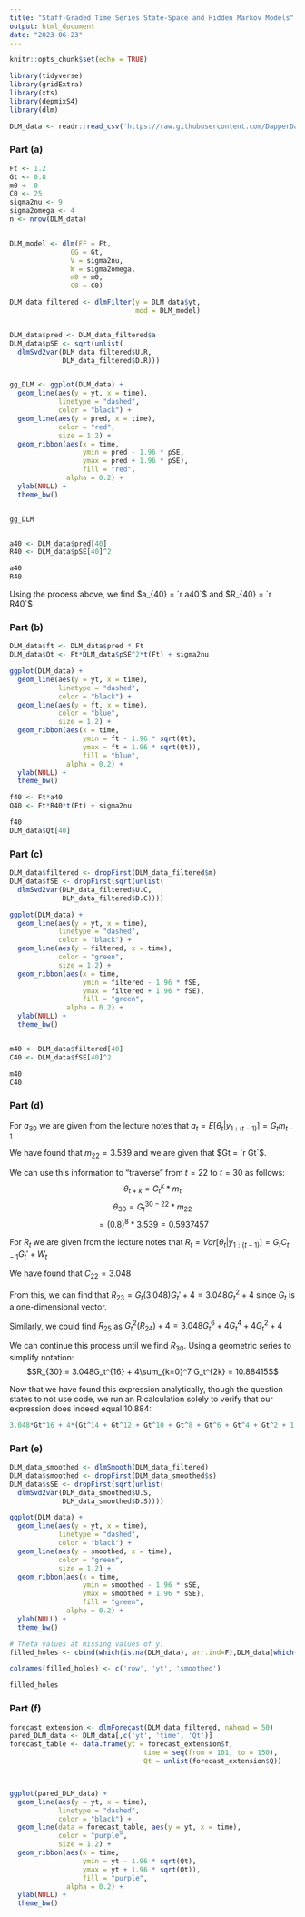 ---
title: "Staff-Graded Time Series State-Space and Hidden Markov Models"
output: html_document
date: "2023-06-23"
---

```{r setup, include=FALSE}
knitr::opts_chunk$set(echo = TRUE)

library(tidyverse)
library(gridExtra)
library(xts)
library(depmixS4)
library(dlm)

DLM_data <- readr::read_csv('https://raw.githubusercontent.com/DapperDataAnalyst/Advanced_Predictive_Models/main/DLM_Data.csv')

```

### Part (a)

```{r message=FALSE, warning=FALSE}
Ft <- 1.2
Gt <- 0.8
m0 <- 0
C0 <- 25
sigma2nu <- 9
sigma2omega <- 4
n <- nrow(DLM_data)


DLM_model <- dlm(FF = Ft,
               GG = Gt,
               V = sigma2nu,
               W = sigma2omega,
               m0 = m0,
               C0 = C0) 

DLM_data_filtered <- dlmFilter(y = DLM_data$yt,
                               mod = DLM_model)


DLM_data$pred <- DLM_data_filtered$a
DLM_data$pSE <- sqrt(unlist(
  dlmSvd2var(DLM_data_filtered$U.R, 
             DLM_data_filtered$D.R)))


gg_DLM <- ggplot(DLM_data) +
  geom_line(aes(y = yt, x = time), 
            linetype = "dashed",
            color = "black") +
  geom_line(aes(y = pred, x = time),
            color = "red",
            size = 1.2) +
  geom_ribbon(aes(x = time, 
                  ymin = pred - 1.96 * pSE,
                  ymax = pred + 1.96 * pSE),
                  fill = "red",
              alpha = 0.2) +
  ylab(NULL) +
  theme_bw()


gg_DLM


a40 <- DLM_data$pred[40]
R40 <- DLM_data$pSE[40]^2

a40
R40

```

Using the process above, we find $a_{40} = `r a40`$ and $R_{40} = `r R40`$

### Part (b)

```{r}

DLM_data$ft <- DLM_data$pred * Ft
DLM_data$Qt <- Ft*DLM_data$pSE^2*t(Ft) + sigma2nu

ggplot(DLM_data) +
  geom_line(aes(y = yt, x = time), 
            linetype = "dashed",
            color = "black") +
  geom_line(aes(y = ft, x = time),
            color = "blue",
            size = 1.2) +
  geom_ribbon(aes(x = time, 
                  ymin = ft - 1.96 * sqrt(Qt),
                  ymax = ft + 1.96 * sqrt(Qt)),
                  fill = "blue",
              alpha = 0.2) +
  ylab(NULL) +
  theme_bw()

f40 <- Ft*a40
Q40 <- Ft*R40*t(Ft) + sigma2nu

f40
DLM_data$Qt[40]

```

### Part (c)

```{r}

DLM_data$filtered <- dropFirst(DLM_data_filtered$m)
DLM_data$fSE <- dropFirst(sqrt(unlist(
  dlmSvd2var(DLM_data_filtered$U.C, 
             DLM_data_filtered$D.C))))

ggplot(DLM_data) +
  geom_line(aes(y = yt, x = time), 
            linetype = "dashed",
            color = "black") +
  geom_line(aes(y = filtered, x = time),
            color = "green",
            size = 1.2) +
  geom_ribbon(aes(x = time, 
                  ymin = filtered - 1.96 * fSE,
                  ymax = filtered + 1.96 * fSE),
                  fill = "green",
              alpha = 0.2) +
  ylab(NULL) +
  theme_bw()


m40 <- DLM_data$filtered[40]
C40 <- DLM_data$fSE[40]^2

m40
C40

```

### Part (d)

For $a_{30}$ we are given from the lecture notes that $a_t = E[ \theta_t | y_{1:(t-1)}] = G_t m_{t-1}$

We have found that $m_{22} = 3.539$ and we are given that $Gt = `r Gt`$.

We can use this information to "traverse" from $t = 22$ to $t = 30$ as follows:
$$\theta_{t+k} = G_t^k * m_t$$
$$\theta_{30} = G_t^{30-22} * m_{22}$$
$$= (0.8)^8 * 3.539 = 0.5937457$$

For $R_t$ we are given from the lecture notes that $R_t = Var[\theta_t | y_{1:(t-1)}] = G_t C_{t-1} G_t' + W_t$

We have found that $C_{22} = 3.048$

From this, we can find that $R_{23} = G_t(3.048)G_t' + 4 = 3.048G_t^2 + 4$ since $G_t$ is a one-dimensional vector.

Similarly, we could find $R_{25}$ as $G_t^2(R_{24}) + 4 = 3.048G_t^6 + 4G_t^4 + 4G_t^2 + 4$

We can continue this process until we find $R_{30}$. Using a geometric series to simplify notation:
$$R_{30} = 3.048G_t^{16} + 4\sum_{k=0}^7 G_t^{2k} = 10.88415$$

Now that we have found this expression analytically, though the question states to not use code, we run an R calculation solely to verify that our expression does indeed equal 10.884:
```{r}
3.048*Gt^16 + 4*(Gt^14 + Gt^12 + Gt^10 + Gt^8 + Gt^6 + Gt^4 + Gt^2 + 1)

```

### Part (e)
```{r}
DLM_data_smoothed <- dlmSmooth(DLM_data_filtered)
DLM_data$smoothed <- dropFirst(DLM_data_smoothed$s)
DLM_data$sSE <- dropFirst(sqrt(unlist(
  dlmSvd2var(DLM_data_smoothed$U.S, 
             DLM_data_smoothed$D.S))))

ggplot(DLM_data) +
  geom_line(aes(y = yt, x = time), 
            linetype = "dashed",
            color = "black") +
  geom_line(aes(y = smoothed, x = time),
            color = "green",
            size = 1.2) +
  geom_ribbon(aes(x = time, 
                  ymin = smoothed - 1.96 * sSE,
                  ymax = smoothed + 1.96 * sSE),
                  fill = "green",
              alpha = 0.2) +
  ylab(NULL) +
  theme_bw()

# Theta values at missing values of y:
filled_holes <- cbind(which(is.na(DLM_data), arr.ind=F),DLM_data[which(is.na(DLM_data), arr.ind=F),c('yt', 'smoothed')])

colnames(filled_holes) <- c('row', 'yt', 'smoothed')

filled_holes

```


### Part (f)
```{r}
forecast_extension <- dlmForecast(DLM_data_filtered, nAhead = 50)
pared_DLM_data <- DLM_data[,c('yt', 'time', 'Qt')]
forecast_table <- data.frame(yt = forecast_extension$f,
                                 time = seq(from = 101, to = 150),
                                 Qt = unlist(forecast_extension$Q))



ggplot(pared_DLM_data) +
  geom_line(aes(y = yt, x = time), 
            linetype = "dashed",
            color = "black") +
  geom_line(data = forecast_table, aes(y = yt, x = time),
            color = "purple",
            size = 1.2) +
  geom_ribbon(aes(x = time,
                  ymin = yt - 1.96 * sqrt(Qt),
                  ymax = yt + 1.96 * sqrt(Qt)),
                  fill = "purple",
              alpha = 0.2) +
  ylab(NULL) +
  theme_bw()

```







